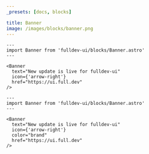 ```yaml
---
_presets: [docs, blocks]

title: Banner
image: /images/blocks/banner.png
---
```


```astro live
---
import Banner from 'fulldev-ui/blocks/Banner.astro'
---

<Banner
  text="New update is live for fulldev-ui"
  icon={'arrow-right'}
  href="https://ui.full.dev"
/>
```

```astro live
---
import Banner from 'fulldev-ui/blocks/Banner.astro'
---

<Banner
  text="New update is live for fulldev-ui"
  icon={'arrow-right'}
  color="brand"
  href="https://ui.full.dev"
/>
```
